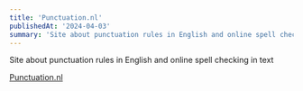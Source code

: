 ```yaml
---
title: 'Punctuation.nl'
publishedAt: '2024-04-03'
summary: 'Site about punctuation rules in English and online spell checking in text'
---
```

Site about punctuation rules in English and online spell checking in text

[Punctuation.nl](https://punctuation.nl/)
